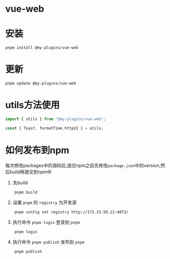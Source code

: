 # vue-web

# 安装

```Base
pnpm install @my-plugins/vue-web
```

# 更新

```Base
pnpm update @my-plugins/vue-web
```

# utils方法使用

```javascript
import { utils } from "@my-plugins/vue-web";

const { Toast, formatTime,httpV2 } = utils;

```

# 如何发布到npm
每次修改packages中的源码后,提交npm之前先修改`package.json`中的version,然后build再提交到npm中
1.  先build
```Base
    pnpm build
```
    
2.  设置 `pnpm` 的 `registry` 为开发源
```Base
    pnpm config set registry http://172.23.50.21:4873/
```

3.  执行命令 `pnpm login` 登录到 `pnpm`
```Base
    pnpm login
```
    
4.  执行命令 `pnpm publish` 发布到 `pnpm`
```Base
    pnpm publish
```
    

